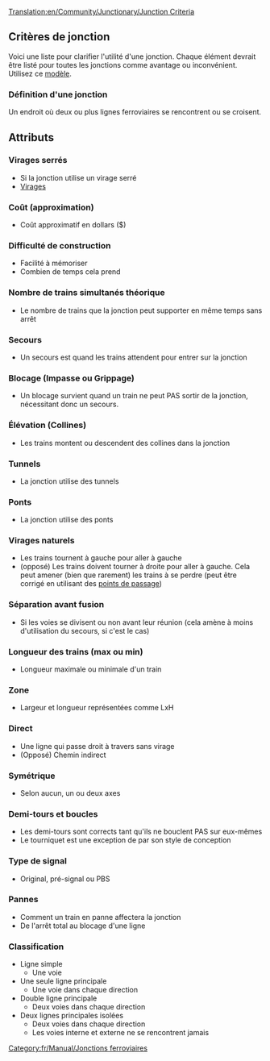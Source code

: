 [[Translation:en/Community/Junctionary/Junction Criteria]]
{{fr/Community/Junctionary/Menu de Croisements}}
==Critères de jonction==
Voici une liste pour clarifier l'utilité d'une jonction.
Chaque élément devrait être listé pour toutes les jonctions comme avantage ou inconvénient.
Utilisez ce [[Template:fr/Community/Junctionary/Critère de jonction|modèle]].

===Définition d'une jonction===
Un endroit où deux ou plus lignes ferroviaires se rencontrent ou se croisent.

==Attributs==

===Virages serrés===
* Si la jonction utilise un virage serré
* [[fr/Community/Virage|Virages]]

===Coût (approximation)===
* Coût approximatif en dollars ($)

===Difficulté de construction===
* Facilité à mémoriser
* Combien de temps cela prend

===Nombre de trains simultanés théorique===
* Le nombre de trains que la jonction peut supporter en même temps sans arrêt

===Secours===
* Un secours est quand les trains attendent pour entrer sur la jonction

===Blocage (Impasse ou Grippage)===
* Un blocage survient quand un train ne peut PAS sortir de la jonction, nécessitant donc un secours.

===Élévation (Collines)===
* Les trains montent ou descendent des collines dans la jonction

===Tunnels=== 
* La jonction utilise des tunnels

===Ponts===
* La jonction utilise des ponts

===Virages naturels=== 
* Les trains tournent à gauche pour aller à gauche
* (opposé) Les trains doivent tourner à droite pour aller à gauche. Cela peut amener (bien que rarement) les trains à se perdre (peut être corrigé en utilisant des [[fr/Manual/Points de contrôle|points de passage]])

===Séparation avant fusion===
* Si les voies se divisent ou non avant leur réunion (cela amène à moins d'utilisation du secours, si c'est le cas)

===Longueur des trains (max ou min)===
* Longueur maximale ou minimale d'un train

===Zone===
* Largeur et longueur représentées comme LxH

===Direct===
* Une ligne qui passe droit à travers sans virage
* (Opposé) Chemin indirect

===Symétrique===
* Selon aucun, un ou deux axes

===Demi-tours et boucles===
* Les demi-tours sont corrects tant qu'ils ne bouclent PAS sur eux-mêmes
* Le tourniquet est une exception de par son style de conception

===Type de signal===
* Original, pré-signal ou PBS

===Pannes===
* Comment un train en panne affectera la jonction
* De l'arrêt total au blocage d'une ligne

===Classification===
* Ligne simple
** Une voie
* Une seule ligne principale
** Une voie dans chaque direction
* Double ligne principale
** Deux voies dans chaque direction
* Deux lignes principales isolées
** Deux voies dans chaque direction
** Les voies interne et externe ne se rencontrent jamais


[[Category:fr/Manual/Jonctions ferroviaires]]